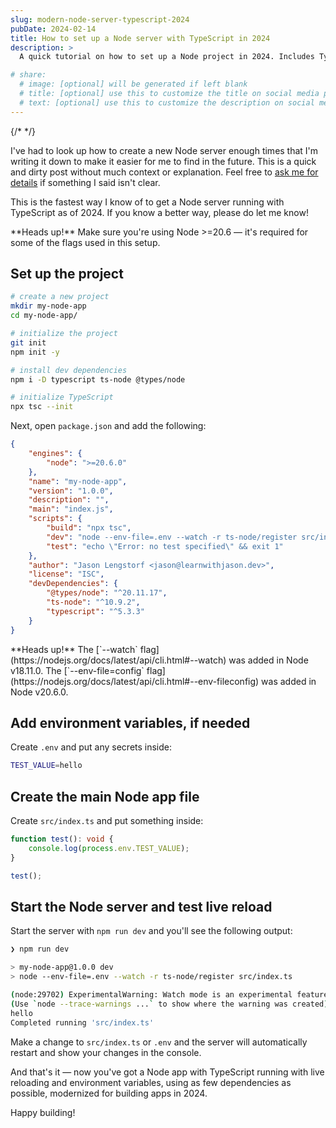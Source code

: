```yaml
---
slug: modern-node-server-typescript-2024
pubDate: 2024-02-14
title: How to set up a Node server with TypeScript in 2024
description: >
  A quick tutorial on how to set up a Node project in 2024. Includes TypeScript, live reload, and environment variable support.

# share:
  # image: [optional] will be generated if left blank
  # title: [optional] use this to customize the title on social media previews
  # text: [optional] use this to customize the description on social media previews
---
```



{/* <YouTube id="YOUTUBE_VIDEO_ID" /> */}


I've had to look up how to create a new Node server enough times that I'm writing it down to make it easier for me to find in the future. This is a quick and dirty post without much context or explanation. Feel free to [ask me for details](https://lwj.dev/discord) if something I said isn't clear.

This is the fastest way I know of to get a Node server running with TypeScript as of 2024. If you know a better way, please do let me know!

<Aside>
  **Heads up!** Make sure you're using Node >=20.6 — it's required for some of the flags used in this setup.
</Aside>

## Set up the project

```sh
# create a new project
mkdir my-node-app
cd my-node-app/

# initialize the project
git init
npm init -y

# install dev dependencies
npm i -D typescript ts-node @types/node

# initialize TypeScript
npx tsc --init
```

Next, open `package.json` and add the following:

```json title="package.json" mark={2-4,10-11}
{
	"engines": {
		"node": ">=20.6.0"
	},
	"name": "my-node-app",
	"version": "1.0.0",
	"description": "",
	"main": "index.js",
	"scripts": {
		"build": "npx tsc",
		"dev": "node --env-file=.env --watch -r ts-node/register src/index.ts",
		"test": "echo \"Error: no test specified\" && exit 1"
	},
	"author": "Jason Lengstorf <jason@learnwithjason.dev>",
	"license": "ISC",
	"devDependencies": {
		"@types/node": "^20.11.17",
		"ts-node": "^10.9.2",
		"typescript": "^5.3.3"
	}
}
```

<Aside>
  **Heads up!** The [`--watch` flag](https://nodejs.org/docs/latest/api/cli.html#--watch) was added in Node v18.11.0. The [`--env-file=config` flag](https://nodejs.org/docs/latest/api/cli.html#--env-fileconfig) was added in Node v20.6.0.
</Aside>

## Add environment variables, if needed

Create `.env` and put any secrets inside:

```sh title=".env"
TEST_VALUE=hello
```

## Create the main Node app file

Create `src/index.ts` and put something inside:

```ts title="src/index.ts"
function test(): void {
	console.log(process.env.TEST_VALUE);
}

test();
```

## Start the Node server and test live reload

Start the server with `npm run dev` and you'll see the following output:

```sh
❯ npm run dev

> my-node-app@1.0.0 dev
> node --env-file=.env --watch -r ts-node/register src/index.ts

(node:29702) ExperimentalWarning: Watch mode is an experimental feature and might change at any time
(Use `node --trace-warnings ...` to show where the warning was created)
hello
Completed running 'src/index.ts'
```

Make a change to `src/index.ts` or `.env` and the server will automatically restart and show your changes in the console.

And that's it — now you've got a Node app with TypeScript running with live reloading and environment variables, using as few dependencies as possible, modernized for building apps in 2024.

Happy building!

